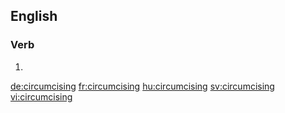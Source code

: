 
==English==

===Verb===
{{head|en}}

# {{present participle of|circumcise|lang=en}}

[[de:circumcising]]
[[fr:circumcising]]
[[hu:circumcising]]
[[sv:circumcising]]
[[vi:circumcising]]